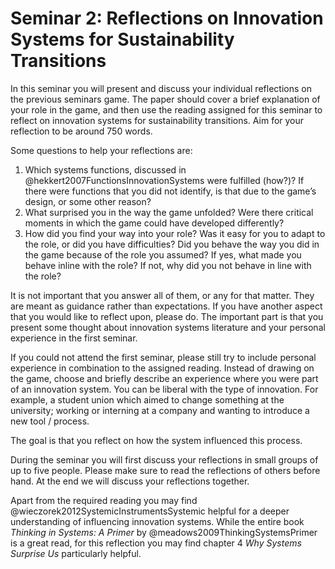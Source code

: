 # Seminar 2: Reflections on Innovation Systems for Sustainability Transitions {.unnumbered}

In this seminar you will present and discuss your individual reflections on the previous seminars game.
The paper should cover a brief explanation of your role in the game, and then use the reading assigned for this seminar to reflect on innovation systems for sustainability transitions.
Aim for your reflection to be around 750 words.

Some questions to help your reflections are:

1. Which systems functions, discussed in @hekkert2007FunctionsInnovationSystems were fulfilled (how?)? 
If there were functions that you did not identify, is that due to the game's design, or some other reason?
2. What surprised you in the way the game unfolded?
Were there critical moments in which the game could have developed differently?
3. How did you find your way into your role?
Was it easy for you to adapt to the role, or did you have difficulties?
Did you behave the way you did in the game because of the role you assumed?
If yes, what made you behave inline with the role?
If not, why did you not behave in line with the role?

It is not important that you answer all of them, or any for that matter.
They are meant as guidance rather than expectations.
If you have another aspect that you would like to reflect upon, please do.
The important part is that you present some thought about innovation systems literature and your personal experience in the first seminar.

::: {.callout-important}

If you could not attend the first seminar, please still try to include personal experience in combination to the assigned reading.
Instead of drawing on the game, choose and briefly describe an experience where you were part of an innovation system.
You can be liberal with the type of innovation.
For example, a student union which aimed to change something at the university; working or interning at a company and wanting to introduce a new tool / process.

The goal is that you reflect on how the system influenced this process.

:::

During the seminar you will first discuss your reflections in small groups of up to five people.
Please make sure to read the reflections of others before hand.
At the end we will discuss your reflections together.


Apart from the required reading you may find @wieczorek2012SystemicInstrumentsSystemic helpful for a deeper understanding of influencing innovation systems.
While the entire book _Thinking in Systems: A Primer_ by @meadows2009ThinkingSystemsPrimer is a great read, for this reflection you may find chapter 4 _Why Systems Surprise Us_ particularly helpful.